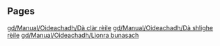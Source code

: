 
== Pages ==
[[gd/Manual/Oideachadh/Dà clàr rèile]]
[[gd/Manual/Oideachadh/Dà shlighe rèile]]
[[gd/Manual/Oideachadh/Lìonra bunasach]]
